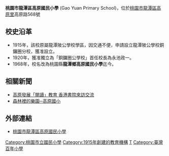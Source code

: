{{expand|time=2010-05-14T13:45:32+00:00}}
{{Notability Unreferenced |time=2017-08-13T12:59:33+00:00}}
{{Infobox School
|name           =桃園市龍潭區高原國民小學
|established    =西元1915年
|type           =市立國小
|affiliation    =
|district       ={{ROC}}（[[臺灣|臺灣]]）[[桃園市|桃園市]]
|principal      =[http://www.gyps.tyc.edu.tw/html/staff/index.html 林志展]
|free_label2    =校別
|free_text2     =男女合校
|location       =325 [[桃園市|桃園市]][[龍潭區_(桃園市)|龍潭區]][[高原里|高原里]]高原路568號
|information    =03-4717009
|website        =http://www.gyps.tyc.edu.tw/
}}

'''桃園市龍潭區高原國民小學''' (Gao Yuan Primary School)，位於[[桃園市|桃園市]][[龍潭區_(桃園市)|龍潭區]][[高原里|高原里]]高原路568號

== 校史沿革 ==
*1915年，該校原屬龍潭陂公學校學區，因交通不便，申請設立龍潭陂公學校銅鑼圈分校，獲准設立。
*1920年，獲准獨立為「銅鑼圈公學校」首任校長為永池政一。
*1968年，校名改為桃園縣'''龍潭鄉高原國民小學'''迄今。

== 相關新聞 ==
*[http://www.tbc.net.tw/p43-news-detail.php?area_code=02&news_type=01&nsn=7385 高原發展「閱讀」教育 香港書院來訪交流]{{dead link|date=2018年3月 |bot=InternetArchiveBot |fix-attempted=yes }}
*[http://tw.epochtimes.com/9/11/19/126510.htm 森林裡的樂園─高原國小]{{dead link|date=2018年3月 |bot=InternetArchiveBot |fix-attempted=yes }}

== 外部連結 ==
* [http://www.gyps.tyc.edu.tw/ 桃園市龍潭區高原國民小學] {{Wayback|url=http://www.gyps.tyc.edu.tw/ |date=20100413104514 }}

{{桃園市國民中小學}}

[[Category:桃園市立國民小學|Category:桃園市立國民小學]]
[[Category:1915年創建的教育機構|Category:1915年創建的教育機構]]
[[Category:龍潭區_(臺灣)|T]]
[[Category:臺灣百年小學|Category:臺灣百年小學]]